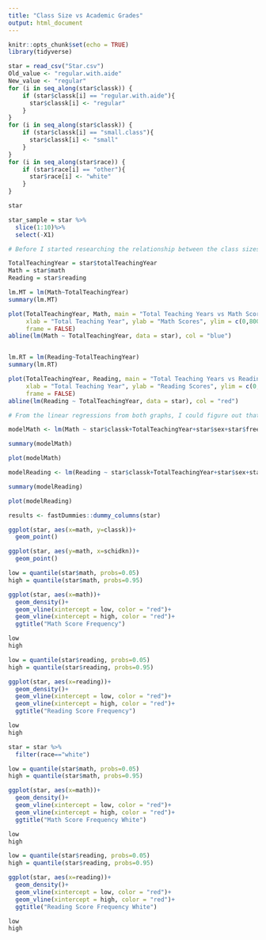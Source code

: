 ```yaml
---
title: "Class Size vs Academic Grades"
output: html_document
---
```


```r
knitr::opts_chunk$set(echo = TRUE)
library(tidyverse)
```

```r
star = read_csv("Star.csv")
Old_value <- "regular.with.aide"
New_value <- "regular"
for (i in seq_along(star$classk)) {
    if (star$classk[i] == "regular.with.aide"){
      star$classk[i] <- "regular"
    } 
}
for (i in seq_along(star$classk)) {
    if (star$classk[i] == "small.class"){
      star$classk[i] <- "small"
    } 
}
for (i in seq_along(star$race)) {
    if (star$race[i] == "other"){
      star$race[i] <- "white"
    } 
}

star

star_sample = star %>%
  slice(1:10)%>%
  select(-X1)
```


```r

# Before I started researching the relationship between the class sizes and the scores of math and reading, I decided to compare other variables that might affect the relationship of the class sizes and the scores, working as a lurking variables. A lurking variable is a variable that is unknown and not controlled for; it has an important, significant effect on the variables of interest. The reason to check if there are any lurking variables is that if I do not, then I will not be able to find out if the variables are misleading or biased.How misleading these analyses are will depend on how severely the lurking variables affect the dependent variable. The very first lurking variable I chose to see if there is a relationship between the dependent and independent variable is the years of total teaching experience of the teacher for each class. 

TotalTeachingYear = star$totalTeachingYear
Math = star$math
Reading = star$reading

lm.MT = lm(Math~TotalTeachingYear)
summary(lm.MT)

plot(TotalTeachingYear, Math, main = "Total Teaching Years vs Math Scores ",
     xlab = "Total Teaching Year", ylab = "Math Scores", ylim = c(0,800),
     frame = FALSE)
abline(lm(Math ~ TotalTeachingYear, data = star), col = "blue")


lm.RT = lm(Reading~TotalTeachingYear)
summary(lm.RT)

plot(TotalTeachingYear, Reading, main = "Total Teaching Years vs Reading Scores ",
     xlab = "Total Teaching Year", ylab = "Reading Scores", ylim = c(0,800),
     frame = FALSE)
abline(lm(Reading ~ TotalTeachingYear, data = star), col = "red")

# From the linear regressions from both graphs, I could figure out that there are significant associations between total teaching years and math scores and between total teaching years and reading scores (P-values for both summaries are significantly small). Unfortunately, due to the summaries from above, we conclude that "total teaching years of teachers" is a lurking variable for both reading and math scores. For research results to be valid, lurking variables must be identified and then either eliminated, held constant, or included in the study. So, I decided to include total teaching years of teacher for each class in my research.
```


```r

modelMath <- lm(Math ~ star$classk+TotalTeachingYear+star$sex+star$freelunk+star$race)

summary(modelMath)

plot(modelMath)

modelReading <- lm(Reading ~ star$classk+TotalTeachingYear+star$sex+star$freelunk+star$race)

summary(modelReading)

plot(modelReading)

results <- fastDummies::dummy_columns(star)


```


```r

ggplot(star, aes(x=math, y=classk))+
  geom_point()

ggplot(star, aes(y=math, x=schidkn))+
  geom_point()

low = quantile(star$math, probs=0.05)
high = quantile(star$math, probs=0.95)

ggplot(star, aes(x=math))+
  geom_density()+
  geom_vline(xintercept = low, color = "red")+
  geom_vline(xintercept = high, color = "red")+
  ggtitle("Math Score Frequency")

low
high

low = quantile(star$reading, probs=0.05)
high = quantile(star$reading, probs=0.95)

ggplot(star, aes(x=reading))+
  geom_density()+
  geom_vline(xintercept = low, color = "red")+
  geom_vline(xintercept = high, color = "red")+
  ggtitle("Reading Score Frequency")

low
high

```


```r
star = star %>%
  filter(race=="white")

low = quantile(star$math, probs=0.05)
high = quantile(star$math, probs=0.95)

ggplot(star, aes(x=math))+
  geom_density()+
  geom_vline(xintercept = low, color = "red")+
  geom_vline(xintercept = high, color = "red")+
  ggtitle("Math Score Frequency White")

low 
high

low = quantile(star$reading, probs=0.05)
high = quantile(star$reading, probs=0.95)

ggplot(star, aes(x=reading))+
  geom_density()+
  geom_vline(xintercept = low, color = "red")+
  geom_vline(xintercept = high, color = "red")+
  ggtitle("Reading Score Frequency White")

low
high


```


